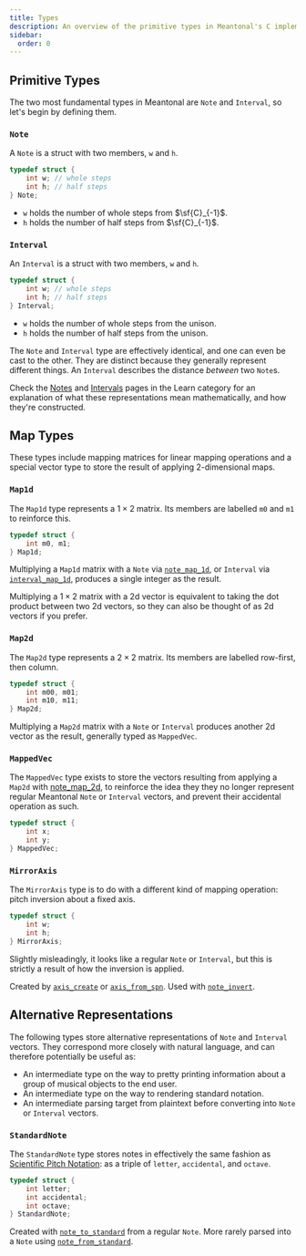 ```yaml
---
title: Types
description: An overview of the primitive types in Meantonal's C implementation.
sidebar:
  order: 0
---
```


## Primitive Types

The two most fundamental types in Meantonal are `Note` and `Interval`, so let's begin by defining them.

### `Note`

A `Note` is a struct with two members, `w` and `h`.

```c
typedef struct {
    int w; // whole steps
    int h; // half steps
} Note;
```

- `w` holds the number of whole steps from $\sf{C}_{-1}$.
- `h` holds the number of half steps from $\sf{C}_{-1}$.

### `Interval`

An `Interval` is a struct with two members, `w` and `h`.

```c
typedef struct {
    int w; // whole steps
    int h; // half steps
} Interval;
```

- `w` holds the number of whole steps from the unison.
- `h` holds the number of half steps from the unison.

The `Note` and `Interval` type are effectively identical, and one can even be cast to the other. They are distinct because they generally represent different things. An `Interval` describes the distance *between* two `Note`s.

Check the [Notes](/learn/notes) and [Intervals](/learn/intervals) pages in the Learn category for an explanation of what these representations mean mathematically, and how they're constructed.

## Map Types

These types include mapping matrices for linear mapping operations and a special vector type to store the result of applying 2-dimensional maps.

### `Map1d`

The `Map1d` type represents a $1\times2$ matrix. Its members are labelled `m0` and `m1` to reinforce this.

```c
typedef struct {
    int m0, m1;
} Map1d;
```

Multiplying a `Map1d` matrix with a `Note` via [`note_map_1d`](/c/notes/note_map_1d), or `Interval` via [`interval_map_1d`](/c/intervals/#interval_map_1d), produces a single integer as the result.

Multiplying a $1\times2$ matrix with a 2d vector is equivalent to taking the dot product between two 2d vectors, so they can also be thought of as 2d vectors if you prefer.


### `Map2d`

The `Map2d` type represents a $2\times2$ matrix. Its members are labelled row-first, then column.

```c
typedef struct {
    int m00, m01;
    int m10, m11;
} Map2d;
```

Multiplying a `Map2d` matrix with a `Note` or `Interval` produces another 2d vector as the result, generally typed as `MappedVec`.

### `MappedVec`

The `MappedVec` type exists to store the vectors resulting from applying a `Map2d` with [note_map_2d](/c/notes/#note_map_2d), to reinforce the idea they they no longer represent regular Meantonal `Note` or `Interval` vectors, and prevent their accidental operation as such.

```c
typedef struct {
    int x;
    int y;
} MappedVec;
```

### `MirrorAxis`

The `MirrorAxis` type is to do with a different kind of mapping operation: pitch inversion about a fixed axis.

```c
typedef struct {
    int w;
    int h;
} MirrorAxis;
```

Slightly misleadingly, it looks like a regular `Note` or `Interval`, but this is strictly a result of how the inversion is applied.

Created by [`axis_create`](/c/notes/#axis_create) or [`axis_from_spn`](/c/notes/#axis_from_spn). Used with [`note_invert`](/c/notes/#note_invert).

## Alternative Representations

The following types store alternative representations of `Note` and `Interval` vectors. They correspond more closely with natural language, and can therefore potentially be useful as:
- An intermediate type on the way to pretty printing information about a group of musical objects to the end user.
- An intermediate type on the way to rendering standard notation.
- An intermediate parsing target from plaintext before converting into `Note` or `Interval` vectors.

### `StandardNote`

The `StandardNote` type stores notes in effectively the same fashion as [Scientific Pitch Notation](https://en.wikipedia.org/wiki/Scientific_pitch_notation): as a triple of `letter`, `accidental`, and `octave`.

```c
typedef struct {
    int letter;
    int accidental;
    int octave;
} StandardNote;
```

Created with [`note_to_standard`](/c/notes/#note_to_standard) from a regular `Note`. More rarely parsed into a `Note` using [`note_from_standard`](/c/notes/#note_from_standard).
